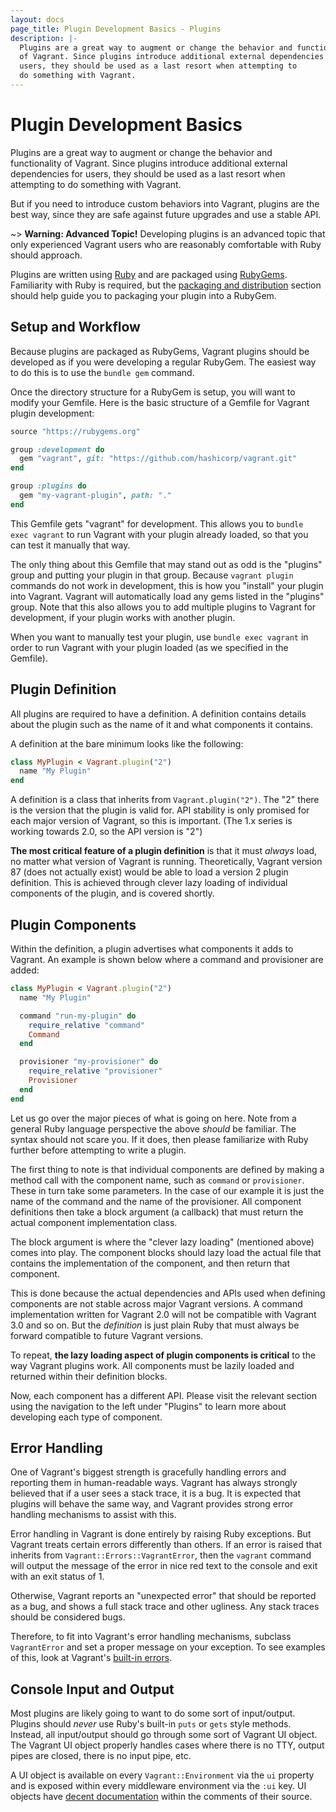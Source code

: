 ```yaml
---
layout: docs
page_title: Plugin Development Basics - Plugins
description: |-
  Plugins are a great way to augment or change the behavior and functionality
  of Vagrant. Since plugins introduce additional external dependencies for
  users, they should be used as a last resort when attempting to
  do something with Vagrant.
---
```


# Plugin Development Basics

Plugins are a great way to augment or change the behavior and functionality
of Vagrant. Since plugins introduce additional external dependencies for
users, they should be used as a last resort when attempting to
do something with Vagrant.

But if you need to introduce custom behaviors
into Vagrant, plugins are the best way, since they are safe against future
upgrades and use a stable API.

~> **Warning: Advanced Topic!** Developing plugins is an
advanced topic that only experienced Vagrant users who are reasonably
comfortable with Ruby should approach.

Plugins are written using [Ruby](https://www.ruby-lang.org/en/) and are packaged
using [RubyGems](https://rubygems.org/). Familiarity with Ruby is required,
but the [packaging and distribution](/docs/plugins/packaging) section should help
guide you to packaging your plugin into a RubyGem.

## Setup and Workflow

Because plugins are packaged as RubyGems, Vagrant plugins should be
developed as if you were developing a regular RubyGem. The easiest
way to do this is to use the `bundle gem` command.

Once the directory structure for a RubyGem is setup, you will want
to modify your Gemfile. Here is the basic structure of a Gemfile for
Vagrant plugin development:

```ruby
source "https://rubygems.org"

group :development do
  gem "vagrant", git: "https://github.com/hashicorp/vagrant.git"
end

group :plugins do
  gem "my-vagrant-plugin", path: "."
end
```

This Gemfile gets "vagrant" for development. This allows you to
`bundle exec vagrant` to run Vagrant with your plugin already loaded,
so that you can test it manually that way.

The only thing about this Gemfile that may stand out as odd is the
"plugins" group and putting your plugin in that group. Because
`vagrant plugin` commands do not work in development, this is how
you "install" your plugin into Vagrant. Vagrant will automatically
load any gems listed in the "plugins" group. Note that this also
allows you to add multiple plugins to Vagrant for development, if
your plugin works with another plugin.

When you want to manually test your plugin, use
`bundle exec vagrant` in order to run Vagrant with your plugin
loaded (as we specified in the Gemfile).

## Plugin Definition

All plugins are required to have a definition. A definition contains details
about the plugin such as the name of it and what components it contains.

A definition at the bare minimum looks like the following:

```ruby
class MyPlugin < Vagrant.plugin("2")
  name "My Plugin"
end
```

A definition is a class that inherits from `Vagrant.plugin("2")`. The "2"
there is the version that the plugin is valid for. API stability is only
promised for each major version of Vagrant, so this is important. (The
1.x series is working towards 2.0, so the API version is "2")

**The most critical feature of a plugin definition** is that it must _always_
load, no matter what version of Vagrant is running. Theoretically, Vagrant
version 87 (does not actually exist) would be able to load a version 2 plugin
definition. This is achieved through clever lazy loading of individual components
of the plugin, and is covered shortly.

## Plugin Components

Within the definition, a plugin advertises what components it adds to
Vagrant. An example is shown below where a command and provisioner are
added:

```ruby
class MyPlugin < Vagrant.plugin("2")
  name "My Plugin"

  command "run-my-plugin" do
    require_relative "command"
    Command
  end

  provisioner "my-provisioner" do
    require_relative "provisioner"
    Provisioner
  end
end
```

Let us go over the major pieces of what is going on here. Note from a general
Ruby language perspective the above _should_ be familiar. The syntax should
not scare you. If it does, then please familiarize with Ruby further before
attempting to write a plugin.

The first thing to note is that individual components are defined by
making a method call with the component name, such as `command` or
`provisioner`. These in turn take some parameters. In the case of our
example it is just the name of the command and the name of the provisioner.
All component definitions then take a block argument (a callback) that
must return the actual component implementation class.

The block argument is where the "clever lazy loading" (mentioned above)
comes into play. The component blocks should lazy load the actual file that
contains the implementation of the component, and then return that component.

This is done because the actual dependencies and APIs used when defining
components are not stable across major Vagrant versions. A command implementation
written for Vagrant 2.0 will not be compatible with Vagrant 3.0 and so on. But
the _definition_ is just plain Ruby that must always be forward compatible
to future Vagrant versions.

To repeat, **the lazy loading aspect of plugin components is critical**
to the way Vagrant plugins work. All components must be lazily loaded
and returned within their definition blocks.

Now, each component has a different API. Please visit the relevant section
using the navigation to the left under "Plugins" to learn more about developing
each type of component.

## Error Handling

One of Vagrant's biggest strength is gracefully handling errors and reporting
them in human-readable ways. Vagrant has always strongly believed that if
a user sees a stack trace, it is a bug. It is expected that plugins will behave
the same way, and Vagrant provides strong error handling mechanisms to
assist with this.

Error handling in Vagrant is done entirely by raising Ruby exceptions.
But Vagrant treats certain errors differently than others. If an error
is raised that inherits from `Vagrant::Errors::VagrantError`, then the
`vagrant` command will output the message of the error in nice red text
to the console and exit with an exit status of 1.

Otherwise, Vagrant reports an "unexpected error" that should be reported
as a bug, and shows a full stack trace and other ugliness. Any stack traces
should be considered bugs.

Therefore, to fit into Vagrant's error handling mechanisms, subclass
`VagrantError` and set a proper message on your exception. To see
examples of this, look at Vagrant's [built-in errors](https://github.com/hashicorp/vagrant/blob/main/lib/vagrant/errors.rb).

## Console Input and Output

Most plugins are likely going to want to do some sort of input/output.
Plugins should _never_ use Ruby's built-in `puts` or `gets` style methods.
Instead, all input/output should go through some sort of Vagrant UI object.
The Vagrant UI object properly handles cases where there is no TTY, output
pipes are closed, there is no input pipe, etc.

A UI object is available on every `Vagrant::Environment` via the `ui` property
and is exposed within every middleware environment via the `:ui` key. UI
objects have [decent documentation](https://github.com/hashicorp/vagrant/blob/main/lib/vagrant/ui.rb)
within the comments of their source.
